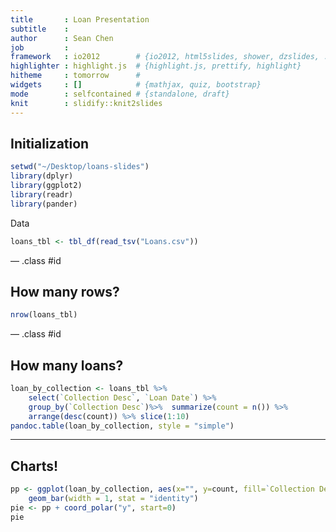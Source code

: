 ```yaml
---
title       : Loan Presentation
subtitle    : 
author      : Sean Chen
job         : 
framework   : io2012        # {io2012, html5slides, shower, dzslides, ...}
highlighter : highlight.js  # {highlight.js, prettify, highlight}
hitheme     : tomorrow      # 
widgets     : []            # {mathjax, quiz, bootstrap}
mode        : selfcontained # {standalone, draft}
knit        : slidify::knit2slides
---
```


## Initialization
```r
setwd("~/Desktop/loans-slides")
library(dplyr)
library(ggplot2)
library(readr)
library(pander)
```
Data
```r
loans_tbl <- tbl_df(read_tsv("Loans.csv"))
```

--- .class #id 

## How many rows?
```r
nrow(loans_tbl)
```

--- .class #id

## How many loans?
```r
loan_by_collection <- loans_tbl %>% 
    select(`Collection Desc`, `Loan Date`) %>% 
    group_by(`Collection Desc`)%>%  summarize(count = n()) %>%
    arrange(desc(count)) %>% slice(1:10)
pandoc.table(loan_by_collection, style = "simple")
```

---

## Charts!

```r
pp <- ggplot(loan_by_collection, aes(x="", y=count, fill=`Collection Desc`)) + 
    geom_bar(width = 1, stat = "identity")
pie <- pp + coord_polar("y", start=0)
pie
```
